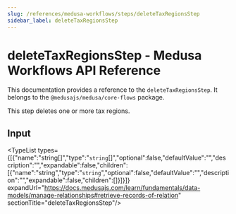 ```yaml
---
slug: /references/medusa-workflows/steps/deleteTaxRegionsStep
sidebar_label: deleteTaxRegionsStep
---
```



# deleteTaxRegionsStep - Medusa Workflows API Reference

This documentation provides a reference to the `deleteTaxRegionsStep`. It belongs to the `@medusajs/medusa/core-flows` package.

This step deletes one or more tax regions.

## Input

<TypeList types={[{"name":"string[]","type":"`string`[]","optional":false,"defaultValue":"","description":"","expandable":false,"children":[{"name":"string","type":"`string`","optional":false,"defaultValue":"","description":"","expandable":false,"children":[]}]}]} expandUrl="https://docs.medusajs.com/learn/fundamentals/data-models/manage-relationships#retrieve-records-of-relation" sectionTitle="deleteTaxRegionsStep"/>

